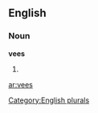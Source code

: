 
==English==

===Noun===
'''vees'''

# {{plural of|[[vee]]}}

[[Category:English plurals]]

[[ar:vees]]